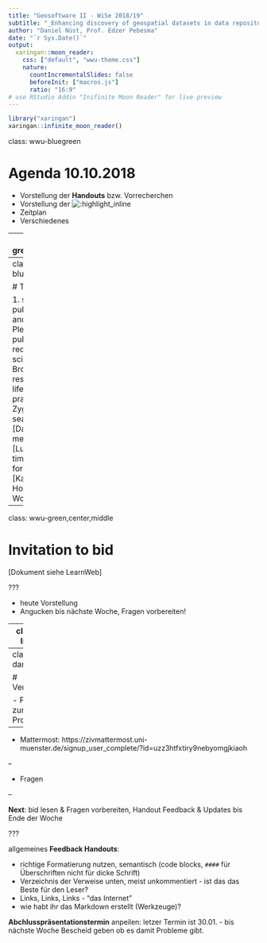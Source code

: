 ```yaml
---
title: "Geosoftware II - WiSe 2018/19"
subtitle: "_Enhancing discovery of geospatial datasets in data repositories_"
author: "Daniel Nüst, Prof. Edzer Pebesma"
date: "`r Sys.Date()`"
output:
  xaringan::moon_reader:
    css: ["default", "wwu-theme.css"]
    nature:
      countIncrementalSlides: false
      beforeInit: ["macros.js"]
      ratio: "16:9"
# use RStudio Addin "Inifinite Moon Reader" for live preview
---
```


```r
library("xaringan")
xaringan::infinite_moon_reader()
```

class: wwu-bluegreen

# Agenda 10.10.2018

- Vorstellung der **Handouts** bzw. Vorrecherchen
- Vorstellung der ![:highlight_inline](**invitation to bid**)
- Zeitplan
- Verschiedenes

---
class: wwu-green,center,middle

# Präsentation der Themen-Handouts

---
class: wwu-bluegreen

# Themen

1. scholarly publishing: history and future [Ilka Pleiser]
1. data publishing requirements in science [Carolin Bronowicz]
1. research data lifecycle & best practices [Cornelia Zygar]
1. academic search engines [Daniel Nüst]
1. metadata extraction [Lukas Jahnich]
1. time series data formats & libraries [Katharina Hovestadt, Carolin Wortmann]

---
class: wwu-green,center,middle

# Invitation to bid

[Dokument siehe LearnWeb]

???

- heute Vorstellung
- Angucken bis nächste Woche, Fragen vorbereiten!

---
class: wwu-lightgreen

# Zeitplan

- Nächste Woche: 2. Runde Vorbereitungsthemen, Fragen zur bid
- 3. Woche: Arbeit an Projektplänen
- 4. Woche (31.10.): Vorstellung Projektpläne (Frist für bid)
- Projektarbeit, jour-fixe am Mittwoch
- Abschlusspräsentation: **30.01.2019**

---
class: wwu-darkblue

# Verschiedenes

- Feedback zum Handout-Prozess

--

- Mattermost: https://zivmattermost.uni-muenster.de/signup_user_complete/?id=uzz3htfxtiry9nebyomgjkiaoh

--

- Fragen

--

**Next**: bid lesen & Fragen vorbereiten, Handout Feedback & Updates bis Ende der Woche

???

allgemeines **Feedback Handouts**:

- richtige Formatierung nutzen, semantisch (code blocks, `####` für Überschriften nicht für dicke Schrift)
- Verzeichnis der Verweise unten, meist unkommentiert - ist das das Beste für den Leser?
- Links, Links, Links - "das Internet"
- wie habt ihr das Markdown erstellt (Werkzeuge)?

**Abchlusspräsentationstermin** anpeilen: letzer Termin ist 30.01. - bis nächste Woche Bescheid geben ob es damit Probleme gibt.
